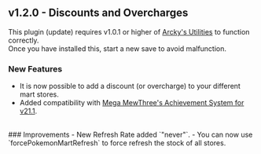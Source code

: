 ## v1.2.0 - Discounts and Overcharges

<Callout type="attention" blend="light">This plugin (update) requires v1.0.1 or higher of [Arcky's Utilities](https://drive.google.com/file/d/19xrRavd1CpbC0p1UQtOUZzuEeHL_WHB5/view?usp=sharing) to function correctly.<br/>
Once you have installed this, start a new save to avoid malfunction.</Callout>

### New Features
- It is now possible to add a discount (or overcharge) to your different mart stores.
- Added compatibility with [Mega MewThree's Achievement System for v21.1](https://eeveeexpo.com/resources/1212/).
<br/>
### Improvements
- New Refresh Rate added `"never"`.
- You can now use `forcePokemonMartRefresh` to force refresh the stock of all stores.